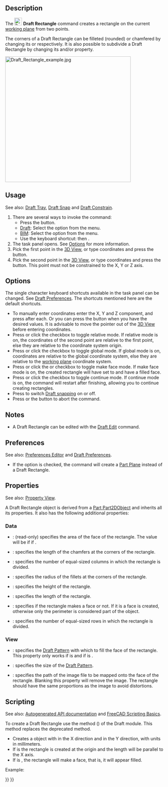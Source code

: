 <languages/>

{{Docnav
|[[Draft_Ellipse|Ellipse]]
|[[Draft_Polygon|Polygon]]
|[[Draft_Workbench|Draft]]
|IconL=Draft_Ellipse.svg 
|IconR=Draft_Polygon.svg 
|IconC=Workbench_Draft.svg
}}

<div class="mw-translate-fuzzy">
{{GuiCommand/ru
|Name=Draft Rectangle
|Name/ru=Draft Rectangle
|Workbenches=[[Draft_Workbench/ru|Draft]], [[Arch_Workbench/ru|Arch]]
|MenuLocation=Черчение -> Прямоугольник
|Shortcut=R E
|SeeAlso=[[Part Box/ru|Куб]]
}}
</div>

==Description==

The [[Image:Draft_Rectangle.svg|24px]] '''Draft Rectangle''' command creates a rectangle on the current [[Draft_SelectPlane|working plane]] from two points.

The corners of a Draft Rectangle can be filleted (rounded) or chamfered by changing its {{PropertyData|Fillet Radius}} or {{PropertyData|Chamfer Size}} respectively. It is also possible to subdivide a Draft Rectangle by changing its {{PropertyData|Columns}} and/or {{PropertyData|Rows}} property.

[[Image:Draft_Rectangle_example.jpg|400px]]
{{Caption|Rectangle defined by two points}}

==Usage==

See also: [[Draft_Tray|Draft Tray]], [[Draft_Snap|Draft Snap]] and [[Draft_Constrain|Draft Constrain]].

# There are several ways to invoke the command:
#* Press the {{Button|[[Image:Draft_Rectangle.svg|16px]] [[Draft_Rectangle|Rectangle]]}} button.
#* [[Draft_Workbench|Draft]]: Select the {{MenuCommand|Drafting → [[Image:Draft_Rectangle.svg|16px]] Rectangle}} option from the menu.
#* [[BIM_Workbench|BIM]]: Select the {{MenuCommand|2D Drafting → [[Image:Draft_Rectangle.svg|16px]] Rectangle}} option from the menu.
#* Use the keyboard shortcut: {{KEY|R}} then {{KEY|E}}.
# The {{MenuCommand|Rectangle}} task panel opens. See [[#Options|Options]] for more information.
# Pick the first point in the [[3D_View|3D View]], or type coordinates and press the {{Button|[[Image:Draft_AddPoint.svg|16px]] Enter Point}} button.
# Pick the second point in the [[3D_View|3D View]], or type coordinates and press the {{Button|[[Image:Draft_AddPoint.svg|16px]] Enter Point}} button. This point must not be constrained to the X, Y or Z axis.

==Options==

The single character keyboard shortcuts available in the task panel can be changed. See [[Draft_Preferences|Draft Preferences]]. The shortcuts mentioned here are the default shortcuts.

* To manually enter coordinates enter the X, Y and Z component, and press {{KEY|Enter}} after each. Or you can press the {{Button|[[Image:Draft_AddPoint.svg|16px]] Enter Point}} button when you have the desired values. It is advisable to move the pointer out of the [[3D_View|3D View]] before entering coordinates.
* Press {{KEY|R}} or click the {{MenuCommand|Relative}} checkbox to toggle relative mode. If relative mode is on, the coordinates of the second point are relative to the first point, else they are relative to the coordinate system origin.
* Press {{KEY|G}} or click the {{MenuCommand|Global}} checkbox to toggle global mode. If global mode is on, coordinates are relative to the global coordinate system, else they are relative to the [[Draft_SelectPlane|working plane]] coordinate system.
* Press {{KEY|F}} or click the {{MenuCommand|Filled}}{{VersionNoteMinus|1.0}} or {{MenuCommand|Make face}}{{VersionNote|1.1}} checkbox to toggle make face mode. If make face mode is on, the created rectangle will have {{PropertyData|Make Face}} set to {{TRUE}} and have a filled face.
* Press {{KEY|N}} or click the {{MenuCommand|Continue}} checkbox to toggle continue mode. If continue mode is on, the command will restart after finishing, allowing you to continue creating rectangles.
* Press {{KEY|S}} to switch [[Draft_Snap|Draft snapping]] on or off.
* Press {{KEY|Esc}} or the {{Button|Close}} button to abort the command.

==Notes==

* A Draft Rectangle can be edited with the [[Draft_Edit|Draft Edit]] command.

==Preferences==

See also: [[Preferences_Editor|Preferences Editor]] and [[Draft_Preferences|Draft Preferences]].

* If the {{MenuCommand|Edit → Preferences → Draft → General → Create Part primitives if possible}} option is checked, the command will create a [[Part_Plane|Part Plane]] instead of a Draft Rectangle.

==Properties==

See also: [[Property_View|Property View]].

A Draft Rectangle object is derived from a [[Part_Part2DObject|Part Part2DObject]] and inherits all its properties. It also has the following additional properties:

=== Data ===

{{TitleProperty|Draft}}

* {{PropertyData|Area|Area}}: (read-only) specifies the area of the face of the rectangle. The value will be {{value|0.0}} if {{PropertyData|Make Face}} if {{FALSE}}.
* {{PropertyData|Chamfer Size|Length}}: specifies the length of the chamfers at the corners of the rectangle.
* {{PropertyData|Columns|Integer}}: specifies the number of equal-sized columns in which the rectangle is divided.
* {{PropertyData|Fillet Radius|Length}}: specifies the radius of the fillets at the corners of the rectangle.
* {{PropertyData|Height|Distance}}: specifies the height of the rectangle.
* {{PropertyData|Length|Distance}}: specifies the length of the rectangle.
* {{PropertyData|Make Face|Bool}}: specifies if the rectangle makes a face or not. If it is {{TRUE}} a face is created, otherwise only the perimeter is considered part of the object.
* {{PropertyData|Rows|Integer}}: specifies the number of equal-sized rows in which the rectangle is divided.

=== View ===

{{TitleProperty|Draft}}

* {{PropertyView|Pattern|Enumeration}}: specifies the [[Draft_Pattern|Draft Pattern]] with which to fill the face of the rectangle. This property only works if {{PropertyData|Make Face}} is {{TRUE}} and if {{PropertyView|Display Mode}} is {{value|Flat Lines}}.
* {{PropertyView|Pattern Size|Float}}: specifies the size of the [[Draft_Pattern|Draft Pattern]].
* {{PropertyView|Texture Image|File}}: specifies the path of the image file to be mapped onto the face of the rectangle. Blanking this property will remove the image. The rectangle should have the same proportions as the image to avoid distortions.

==Scripting==

See also: [https://freecad.github.io/SourceDoc/ Autogenerated API documentation] and [[FreeCAD Scripting Basics|FreeCAD Scripting Basics]].

To create a Draft Rectangle use the {{incode|make_rectangle}} method ({{Version|0.19}}) of the Draft module. This method replaces the deprecated {{incode|makeRectangle}} method.

{{Code|code=
rectangle = make_rectangle(length, height, placement=None, face=None, support=None)
}}

* Creates a {{incode|rectangle}} object with {{incode|length}} in the X direction and {{incode|height}} in the Y direction, with units in millimeters.
* If {{incode|placement}} is {{incode|None}} the rectangle is created at the origin and the length will be parallel to the X axis.
* If {{incode|face}} is {{incode|True}}, the rectangle will make a face, that is, it will appear filled.

Example:
{{Code|code=
import FreeCAD as App
import Draft

doc = App.newDocument()

rectangle1 = Draft.make_rectangle(4000, 1000)
rectangle2 = Draft.make_rectangle(1000, 4000)

zaxis = App.Vector(0, 0, 1)
p3 = App.Vector(1000, 1000, 0)
place3 = App.Placement(p3, App.Rotation(zaxis, 45))

rectangle3 = Draft.make_rectangle(3500, 250, placement=place3)

doc.recompute()
}}


{{Docnav
|[[Draft_Ellipse|Ellipse]]
|[[Draft_Polygon|Polygon]]
|[[Draft_Workbench|Draft]]
|IconL=Draft_Ellipse.svg 
|IconR=Draft_Polygon.svg 
|IconC=Workbench_Draft.svg
}}

{{Draft Tools navi{{#translation:}}}}
{{Userdocnavi{{#translation:}}}}
